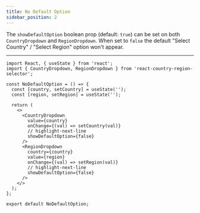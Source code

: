 ```yaml
---
title: No Default Option
sidebar_position: 2
---
```



The `showDefaultOption` boolean prop (default: `true`) can be set on both `CountryDropdown` and `RegionDropdown`. When set to
`false` the default "Select Country" / "Select Region" option won't appear.

<NoDefaultOption />

---

```tsx
import React, { useState } from 'react';
import { CountryDropdown, RegionDropdown } from 'react-country-region-selector';

const NoDefaultOption = () => {
  const [country, setCountry] = useState('');
  const [region, setRegion] = useState('');

  return (
    <>
      <CountryDropdown
        value={country}
        onChange={(val) => setCountry(val)}
        // highlight-next-line
        showDefaultOption={false}
      />
      <RegionDropdown
        country={country}
        value={region}
        onChange={(val) => setRegion(val)}
        // highlight-next-line
        showDefaultOption={false}
      />
    </>
  );
};

export default NoDefaultOption;
```
